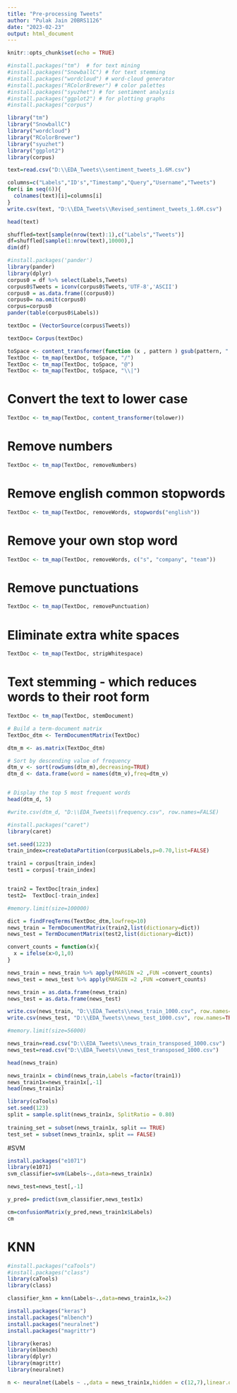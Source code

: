 ---
title: "Pre-processing Tweets"
author: "Pulak Jain 20BRS1126"
date: "2023-02-23"
output: html_document
---

```{r setup, include=FALSE}
knitr::opts_chunk$set(echo = TRUE)
```

```{r}
#install.packages("tm")  # for text mining
#install.packages("SnowballC") # for text stemming
#install.packages("wordcloud") # word-cloud generator 
#install.packages("RColorBrewer") # color palettes
#install.packages("syuzhet") # for sentiment analysis
#install.packages("ggplot2") # for plotting graphs
#install.packages("corpus")

```

```{r}
library("tm")
library("SnowballC")
library("wordcloud")
library("RColorBrewer")
library("syuzhet")
library("ggplot2")
library(corpus)

```

```{r}
text=read.csv("D:\\EDA_Tweets\\sentiment_tweets_1.6M.csv")
```

```{r}
columns=c("Labels","ID's","Timestamp","Query","Username","Tweets")
for(i in seq(6)){
  colnames(text)[i]=columns[i]
}
write.csv(text, "D:\\EDA_Tweets\\Revised_sentiment_tweets_1.6M.csv")
```

```{r}
head(text)
```

```{r}
shuffled=text[sample(nrow(text):1),c("Labels","Tweets")]
df=shuffled[sample(1:nrow(text),10000),]
dim(df)
```



```{r warning=TRUE}
#install.packages('pander')
library(pander)
library(dplyr)
corpus0 = df %>% select(Labels,Tweets)
corpus0$Tweets = iconv(corpus0$Tweets,'UTF-8','ASCII')
corpus0 = as.data.frame((corpus0))
corpus0= na.omit(corpus0)
corpus=corpus0
pander(table(corpus0$Labels))
```


```{r}
textDoc = (VectorSource(corpus$Tweets))
```

```{r}
textDoc= Corpus(textDoc)
```

```{r}
toSpace <- content_transformer(function (x , pattern ) gsub(pattern, " ", x))
TextDoc <- tm_map(textDoc, toSpace, "/")
TextDoc <- tm_map(TextDoc, toSpace, "@")
TextDoc <- tm_map(TextDoc, toSpace, "\\|")


```

# Convert the text to lower case

```{r}
TextDoc <- tm_map(TextDoc, content_transformer(tolower))
```

# Remove numbers

```{r}
TextDoc <- tm_map(TextDoc, removeNumbers)
```

# Remove english common stopwords

```{r}
TextDoc <- tm_map(TextDoc, removeWords, stopwords("english"))
```

# Remove your own stop word

```{r}
TextDoc <- tm_map(TextDoc, removeWords, c("s", "company", "team")) 
```

# Remove punctuations

```{r}
TextDoc <- tm_map(TextDoc, removePunctuation)
```

# Eliminate extra white spaces

```{r}
TextDoc <- tm_map(TextDoc, stripWhitespace)
```

# Text stemming - which reduces words to their root form

```{r}
TextDoc <- tm_map(TextDoc, stemDocument)
```


```{r}

# Build a term-document matrix
TextDoc_dtm <- TermDocumentMatrix(TextDoc)

```


```{r}
dtm_m <- as.matrix(TextDoc_dtm)

# Sort by descending value of frequency
dtm_v <- sort(rowSums(dtm_m),decreasing=TRUE)
dtm_d <- data.frame(word = names(dtm_v),freq=dtm_v)


# Display the top 5 most frequent words
head(dtm_d, 5)
```



```{r}
#write.csv(dtm_d, "D:\\EDA_Tweets\\frequency.csv", row.names=FALSE)
```


```{r}
#install.packages("caret")
library(caret)

set.seed(1223)
train_index=createDataPartition(corpus$Labels,p=0.70,list=FALSE)

train1 = corpus[train_index]
test1 = corpus[-train_index]


train2 = TextDoc[train_index]
test2=  TextDoc[-train_index]
```

```{r}
#memory.limit(size=100000)
```


```{r}
dict = findFreqTerms(TextDoc_dtm,lowfreq=10)
news_train = TermDocumentMatrix(train2,list(dictionary=dict))
news_test = TermDocumentMatrix(test2,list(dictionary=dict))
```


```{r}

convert_counts = function(x){
  x = ifelse(x>0,1,0)
}

news_train = news_train %>% apply(MARGIN =2 ,FUN =convert_counts)
news_test = news_test %>% apply(MARGIN =2 ,FUN =convert_counts)

news_train = as.data.frame(news_train)
news_test = as.data.frame(news_test)


```


```{r}
write.csv(news_train, "D:\\EDA_Tweets\\news_train_1000.csv", row.names=TRUE)
write.csv(news_test, "D:\\EDA_Tweets\\news_test_1000.csv", row.names=TRUE)

```

```{r}
#memory.limit(size=56000)
```


```{r}
news_train=read.csv("D:\\EDA_Tweets\\news_train_transposed_1000.csv")
news_test=read.csv("D:\\EDA_Tweets\\news_test_transposed_1000.csv")
```



```{r}
head(news_train)
```




```{r}
news_train1x = cbind(news_train,Labels =factor(train1))
news_train1x=news_train1x[,-1]
head(news_train1x)
```



```{r}
library(caTools)
set.seed(123)
split = sample.split(news_train1x, SplitRatio = 0.80)
 
training_set = subset(news_train1x, split == TRUE)
test_set = subset(news_train1x, split == FALSE)
```



#SVM

```{r}
install.packages("e1071")
library(e1071)
svm_classifier=svm(Labels~.,data=news_train1x)
```


```{r}

news_test=news_test[,-1]
```


```{r}
y_pred= predict(svm_classifier,news_test1x)
```


```{r}
cm=confusionMatrix(y_pred,news_train1x$Labels)
cm
```


# KNN


```{r}
#install.packages("caTools")
#install.packages("class")
library(caTools)
library(class)
```


```{r}
classifier_knn = knn(Labels~.,data=news_train1x,k=2)
```






```{r}
install.packages("keras")
install.packages("mlbench")
install.packages("neuralnet")
install.packages("magrittr")
```



```{r}
library(keras)
library(mlbench)
library(dplyr)
library(magrittr)
library(neuralnet)
```



```{r}
n <- neuralnet(Labels ~ .,data = news_train1x,hidden = c(12,7),linear.output = F,lifesign = 'full', rep=1)
```
```{r}

```

